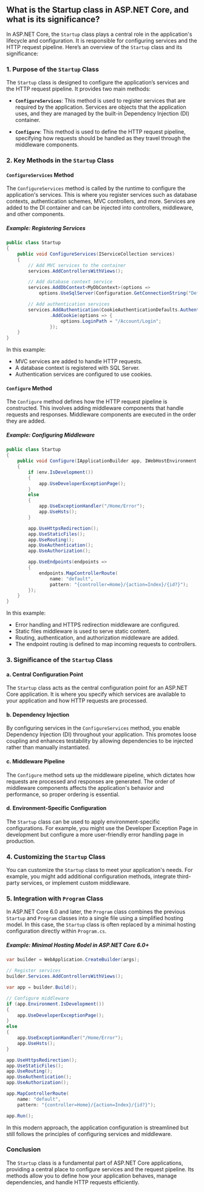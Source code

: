 ## What is the Startup class in ASP.NET Core, and what is its significance?
In ASP.NET Core, the `Startup` class plays a central role in the application's lifecycle and configuration. It is responsible for configuring services and the HTTP request pipeline. Here’s an overview of the `Startup` class and its significance:

### **1. Purpose of the `Startup` Class**

The `Startup` class is designed to configure the application’s services and the HTTP request pipeline. It provides two main methods:

- **`ConfigureServices`**: This method is used to register services that are required by the application. Services are objects that the application uses, and they are managed by the built-in Dependency Injection (DI) container.

- **`Configure`**: This method is used to define the HTTP request pipeline, specifying how requests should be handled as they travel through the middleware components.

### **2. Key Methods in the `Startup` Class**

#### **`ConfigureServices` Method**

The `ConfigureServices` method is called by the runtime to configure the application's services. This is where you register services such as database contexts, authentication schemes, MVC controllers, and more. Services are added to the DI container and can be injected into controllers, middleware, and other components.

##### **Example: Registering Services**

```csharp
public class Startup
{
    public void ConfigureServices(IServiceCollection services)
    {
        // Add MVC services to the container
        services.AddControllersWithViews();

        // Add database context service
        services.AddDbContext<MyDbContext>(options =>
            options.UseSqlServer(Configuration.GetConnectionString("DefaultConnection")));

        // Add authentication services
        services.AddAuthentication(CookieAuthenticationDefaults.AuthenticationScheme)
                .AddCookie(options => {
                    options.LoginPath = "/Account/Login";
                });
    }
}
```

In this example:
- MVC services are added to handle HTTP requests.
- A database context is registered with SQL Server.
- Authentication services are configured to use cookies.

#### **`Configure` Method**

The `Configure` method defines how the HTTP request pipeline is constructed. This involves adding middleware components that handle requests and responses. Middleware components are executed in the order they are added.

##### **Example: Configuring Middleware**

```csharp
public class Startup
{
    public void Configure(IApplicationBuilder app, IWebHostEnvironment env)
    {
        if (env.IsDevelopment())
        {
            app.UseDeveloperExceptionPage();
        }
        else
        {
            app.UseExceptionHandler("/Home/Error");
            app.UseHsts();
        }

        app.UseHttpsRedirection();
        app.UseStaticFiles();
        app.UseRouting();
        app.UseAuthentication();
        app.UseAuthorization();

        app.UseEndpoints(endpoints =>
        {
            endpoints.MapControllerRoute(
                name: "default",
                pattern: "{controller=Home}/{action=Index}/{id?}");
        });
    }
}
```

In this example:
- Error handling and HTTPS redirection middleware are configured.
- Static files middleware is used to serve static content.
- Routing, authentication, and authorization middleware are added.
- The endpoint routing is defined to map incoming requests to controllers.

### **3. Significance of the `Startup` Class**

#### **a. Central Configuration Point**

The `Startup` class acts as the central configuration point for an ASP.NET Core application. It is where you specify which services are available to your application and how HTTP requests are processed.

#### **b. Dependency Injection**

By configuring services in the `ConfigureServices` method, you enable Dependency Injection (DI) throughout your application. This promotes loose coupling and enhances testability by allowing dependencies to be injected rather than manually instantiated.

#### **c. Middleware Pipeline**

The `Configure` method sets up the middleware pipeline, which dictates how requests are processed and responses are generated. The order of middleware components affects the application's behavior and performance, so proper ordering is essential.

#### **d. Environment-Specific Configuration**

The `Startup` class can be used to apply environment-specific configurations. For example, you might use the Developer Exception Page in development but configure a more user-friendly error handling page in production.

### **4. Customizing the `Startup` Class**

You can customize the `Startup` class to meet your application's needs. For example, you might add additional configuration methods, integrate third-party services, or implement custom middleware.

### **5. Integration with `Program` Class**

In ASP.NET Core 6.0 and later, the `Program` class combines the previous `Startup` and `Program` classes into a single file using a simplified hosting model. In this case, the `Startup` class is often replaced by a minimal hosting configuration directly within `Program.cs`.

##### **Example: Minimal Hosting Model in ASP.NET Core 6.0+**

```csharp
var builder = WebApplication.CreateBuilder(args);

// Register services
builder.Services.AddControllersWithViews();

var app = builder.Build();

// Configure middleware
if (app.Environment.IsDevelopment())
{
    app.UseDeveloperExceptionPage();
}
else
{
    app.UseExceptionHandler("/Home/Error");
    app.UseHsts();
}

app.UseHttpsRedirection();
app.UseStaticFiles();
app.UseRouting();
app.UseAuthentication();
app.UseAuthorization();

app.MapControllerRoute(
    name: "default",
    pattern: "{controller=Home}/{action=Index}/{id?}");

app.Run();
```

In this modern approach, the application configuration is streamlined but still follows the principles of configuring services and middleware.

### **Conclusion**

The `Startup` class is a fundamental part of ASP.NET Core applications, providing a central place to configure services and the request pipeline. Its methods allow you to define how your application behaves, manage dependencies, and handle HTTP requests efficiently.